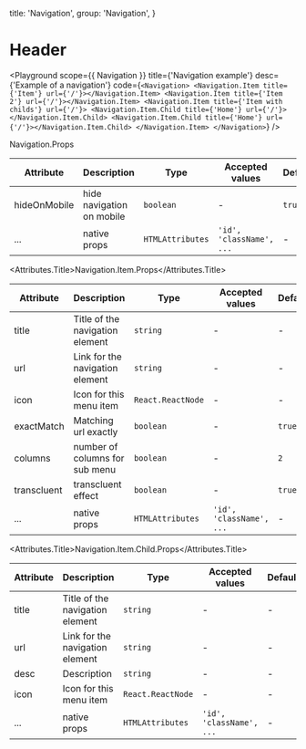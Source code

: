 
  title: 'Navigation',
  group: 'Navigation',
}

# Header

<Playground
  scope={{ Navigation }}
  title={'Navigation example'}
  desc={'Example of a navigation'}
  code={`
  <Navigation>
   <Navigation.Item title={'Item'} url={'/'}></Navigation.Item>
   <Navigation.Item title={'Item 2'} url={'/'}></Navigation.Item>
   <Navigation.Item title={'Item with childs'} url={'/'}>
      <Navigation.Item.Child title={'Home'} url={'/'}></Navigation.Item.Child>
      <Navigation.Item.Child title={'Home'} url={'/'}></Navigation.Item.Child>
   </Navigation.Item>
  </Navigation>
`}
/>

<Attributes edit="/pages/components/navigation.mdx">
<Attributes.Title>Navigation.Props</Attributes.Title>

| Attribute    | Description               | Type             | Accepted values          | Default |
| ------------ | ------------------------- | ---------------- | ------------------------ | ------- |
| hideOnMobile | hide navigation on mobile | `boolean`        | -                        | `true`  |
| ...          | native props              | `HTMLAttributes` | `'id', 'className', ...` | -       |

<Attributes.Title>Navigation.Item.Props</Attributes.Title>

| Attribute   | Description                     | Type              | Accepted values          | Default |
| ----------- | ------------------------------- | ----------------- | ------------------------ | ------- |
| title       | Title of the navigation element | `string`          | -                        | -       |
| url         | Link for the navigation element | `string`          | -                        | -       |
| icon        | Icon for this menu item         | `React.ReactNode` | -                        | -       |
| exactMatch  | Matching url exactly            | `boolean`         | -                        | `true`  |
| columns     | number of columns for sub menu  | `boolean`         | -                        | `2`     |
| transcluent | transcluent effect              | `boolean`         | -                        | `true`  |
| ...         | native props                    | `HTMLAttributes`  | `'id', 'className', ...` | -       |

<Attributes.Title>Navigation.Item.Child.Props</Attributes.Title>

| Attribute | Description                     | Type              | Accepted values          | Default |
| --------- | ------------------------------- | ----------------- | ------------------------ | ------- |
| title     | Title of the navigation element | `string`          | -                        | -       |
| url       | Link for the navigation element | `string`          | -                        | -       |
| desc      | Description                     | `string`          | -                        | -       |
| icon      | Icon for this menu item         | `React.ReactNode` | -                        | -       |
| ...       | native props                    | `HTMLAttributes`  | `'id', 'className', ...` | -       |

</Attributes>
